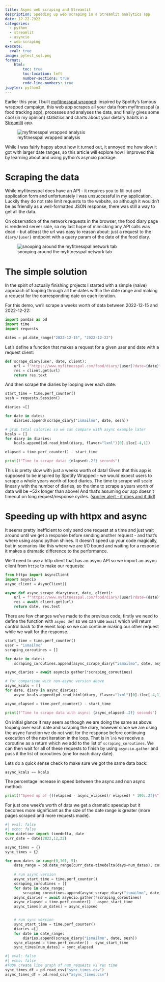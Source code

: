 ```yaml
---
title: Async web scraping and Streamlit
description: Speeding up web scraping in a Streamlit analytics app
date: 12-22-2022
categories:
  - python
  - streamlit
  - asyncio
  - web-scraping
execute:
  eval: true
image: pytest_sql.png
format:
    html:
        toc: true
        toc-location: left
        number-sections: true
        code-line-numbers: true
jupyter: python3
---
```


Earlier this year, I built [myfitnesspal wrapped](https://wrapped.ismailmo.com): inspired by Spotify's famous wrapped campaign, this web app scrapes all your data from myfitnesspal (a food tracking app), processes and analyses the data, and finally gives some cool (in my opinion) statistics and charts about your dietary habits in a [Streamlit](https://streamlit.io) app.

![myfitnesspal wrapped analysis](https://github.com/ismailmo1/mfp-wrapped/raw/develop/app/images/card_preview.png)

While I was fairly happy about how it turned out, it annoyed me how slow it got with larger date ranges, so this article will explore how I improved this by learning about and using python's asyncio package.

# Scraping the data
While myfitnesspal does have an API - it requires you to fill out and application form and unfortunately I was unsuccessful in my application. Luckily they do not rate limit requests to the website, so although it wouldn't be as friendly as a well-formatted JSON response, there was still a way to get all the data.

On observation of the network requests in the browser, the food diary page is rendered server side, so my last hope of mimicking any API calls was dead - but atleast the url was easy to reason about: just a request to the `diary/{user}` endpoint with a query param of the date of the food diary.

![snooping around the myfitnesspal network tab](./mfp-network-tab.png)

# The simple solution

In the spirit of actually finishing projects I started with a simple (naive) approach of looping through all the dates within the date range and making a request for the corresponding date on each iteration.

For this demo, we'll scrape a weeks worth of data between 2022-12-15 and 2022-12-22:

```python
import pandas as pd
import time
import requests

dates = pd.date_range("2022-12-15", "2022-12-22")
```

Let's define a function that makes a request for a given user and date with a request client:
```python
def scrape_diary(user, date, client):
    url = f"https://www.myfitnesspal.com/food/diary/{user}?date={date}"
    res = client.get(url)
    return res.text
```

And then scrape the diaries by looping over each date:
```python

start_time = time.perf_counter()
sesh = requests.Session()

diaries =[]

for date in dates:
    diaries.append(scrape_diary("ismailmo", date, sesh))

# grab total calories so we can compare with async example later
kcals = []
for diary in diaries:
    kcals.append(pd.read_html(diary, flavor="lxml")[0].iloc[-4,1])

elapsed = time.perf_counter() - start_time

print(f"Time to scrape data: {elapsed:.2f} seconds")
```
This is pretty slow with just a weeks worth of data! Given that this app is supposed to be inspired by Spotify Wrapped - we would expect users to scrape a whole years worth of food diaries. The time to scrape will scale linearly with the number of diaries, so the time to scrape a years worth of data will be ~52x longer than above! 
And that's assuming our app doesn't timeout on long request/response cycles. ([spoiler alert - it does and it did](https://github.com/ismailmo1/mfp-wrapped/pull/7))

# Speeding up with httpx and async

It seems pretty inefficient to only send one request at a time and just wait around until we get a response before sending another request - and that's where using async python shines. It doesn't speed up your code magically, but in scenarios like this where we are I/O bound and waiting for a response it makes a dramatic difference to the performance.

We'll need to use a http client that has an async API so we import an async client from `httpx` to make our requests:

```python
from httpx import AsyncClient
import asyncio 
async_client = AsyncClient()
```
```python
async def async_scrape_diary(user, date, client):
    url = f"https://www.myfitnesspal.com/food/diary/{user}?date={date}"
    res = await client.get(url)
    return date, res.text
```
There are few changes we've made to the previous code, firstly we need to define the function with `async def` so we can use `await` which will return control back to the event loop so we can continue making our other request while we wait for the response.

```python
start_time = time.perf_counter()
user = "ismailmo"
scraping_coroutines = []

for date in dates:
    scraping_coroutines.append(async_scrape_diary("ismailmo", date, async_client))

async_diaries = await asyncio.gather(*scraping_coroutines)

# for comparison with non-async version above
async_kcals = []
for date, diary in async_diaries:
    async_kcals.append(pd.read_html(diary, flavor="lxml")[0].iloc[-4,1])

async_elapsed = time.perf_counter() - start_time

print(f"Time to scrape data with async: {async_elapsed:.2f} seconds")
```

On initial glance it may seem as though we are doing the same as above: looping over each date and scraping the diary, however since we are using the async function we do not wait for the response before continuing execution of the next iteration in the loop. That is in `ln6` we receive a coroutine as a return which we add to the list of `scraping_coroutines`. We can then wait for all of these requests to finish by using `asyncio.gather` and pass it the list of coroutines (one for each diary date).

Lets do a quick sense check to make sure we got the same data back:

```python
async_kcals == kcals
```
The percentage increase in speed between the async and non async method:
```python
print(f"Speed up of {((elapsed - async_elapsed)/ elapsed) * 100:.2f}%")
```

For just one week's worth of data we get a dramatic speedup but it becomes more significant as the size of the date range is greater (more pages scraped and more requests made).

```python
#| eval: false
#| echo: false
from datetime import timedelta, date
curr_date = date(2022,12,22)

async_times = {}
sync_times = {}

for num_dates in range(0,101, 5):
    date_range = pd.date_range(curr_date-timedelta(days=num_dates), curr_date)
    
    # run async version
    async_start_time = time.perf_counter()
    scraping_coroutines = []
    for date in date_range:
        scraping_coroutines.append(async_scrape_diary("ismailmo", date, async_client))
    async_diaries = await asyncio.gather(*scraping_coroutines)
    async_elapsed = time.perf_counter() - async_start_time
    async_times[num_dates] = async_elapsed


    # run sync version
    sync_start_time = time.perf_counter()
    diaries =[]
    for date in date_range:
        diaries.append(scrape_diary("ismailmo", date, sesh))
    sync_elapsed = time.perf_counter() - sync_start_time
    sync_times[num_dates] = sync_elapsed
```
```python
#| eval: false
#| echo: false
#TODO create line graph of num_requests vs run time
sync_times_df = pd.read_csv("sync_times.csv")
async_times_df = pd.read_csv("async_times.csv")
```

